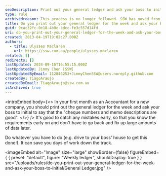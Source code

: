 ```yaml
---
seoDescription: Print out your general ledger and ask your boss to initial to ensure accurate cheque numbers and memo descriptions.
type: rule
archivedreason: This process is no longer followed. SSW has moved from MYOB to Xero and fully paperless.
title: Do you print out your general ledger for the week and ask your boss to initial?
guid: 9cac32fc-0e18-4b0c-adcc-fe3c557d14fd
uri: do-you-print-out-your-general-ledger-for-the-week-and-ask-your-boss-to-initial
created: 2013-04-19T19:02:27.000Z
authors:
  - title: Ulysses Maclaren
    url: https://ssw.com.au/people/ulysses-maclaren
related: []
redirects: []
lastUpdated: 2024-09-16T16:55:15.000Z
lastUpdatedBy: Jimmy Chen [SSW]
lastUpdatedByEmail: 112846253+JimmyChenSSW@users.noreply.github.com
createdBy: TiagoAraujo
createdByEmail: TiagoAraujo@ssw.com.au
isArchived: true
---
```


<introEmbed
  body={<>
In your first month as an Accountant for a new company, you should print out the general ledger for the week and ask your boss to initial to say that the "cheque numbers and memo descriptions are good".
  </>}
/>
It's good to catch any mistakes early, so that you know the requirements early on and don't have to go back and fix up large amounts of data later.

Do whatever you have to do (e.g. drive to your boss' house to get this done!). It can save you days of work down the track.


<imageEmbed
  alt="Image"
  size="large"
  showBorder={false}
  figureEmbed={ {
    preset: "default",
    figure: "Weekly ledger",
    shouldDisplay: true
  } }
  src="/uploads/rules/do-you-print-out-your-general-ledger-for-the-week-and-ask-your-boss-to-initial/General Ledger.jpg"
/>
